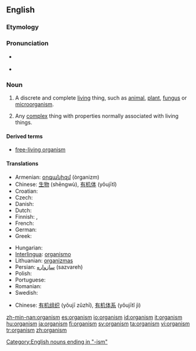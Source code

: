 ==English==
{{wikipedia}}

===Etymology===
{{rfe}}

===Pronunciation===
* {{a|UK}} {{IPA|/ˈɔː.gən.ɪ.zəm/}}
* {{a|US}} {{IPA|/ˈɔɹ.gən.ɪ.zəm/}}

===Noun===
{{en-noun}}

# {{biology}} A discrete and complete [[living]] thing, such as [[animal]], [[plant]], [[fungus]] or [[microorganism]].
# {{context|by extension}} Any [[complex]] thing with properties normally associated with living things.

====Derived terms====
* [[free-living organism]]

====Translations====
{{trans-top|living thing}}
* Armenian: [[օրգանիզմ]] (òrganizm)
* Chinese: [[生物]] (shēngwù), [[有机体]] (yǒujītǐ)
* Croatian: {{t-|hr|organizam|m|alt=organìzam}}
* Czech: {{t+|cs|organizmus|m}}
* Danish: {{t-|da|organisme|c}}
* Dutch: {{t+|nl|organisme|n}}
* Finnish: {{t+|fi|eliö}}, {{t+|fi|organismi}}
* French: {{t+|fr|organisme|m}}
* German: {{t+|de|Organismus|m}}
* Greek: {{t+|el|οργανισμός|m|tr=organismos|sc=Grek}}
{{trans-mid}}
* Hungarian: {{t+|hu|organizmus}}
* [[Interlingua]]: [[organismo]]
* Lithuanian: [[organizmas]] {{m}}
* Persian: [[سازواره]] (sazvareh)
* Polish: {{t+|pl|organizm|m}}
* Portuguese: {{t+|pt|organismo|m}}
* Romanian: {{t-|ro|organism|n}}
* Swedish: {{t+|sv|organism|c}}
{{trans-bottom}}

{{trans-top|Any complex thing with properties normally associated with living things.}}
* Chinese: [[有机组织]] (yǒujī zǔzhī), [[有机体系]] (yǒujītǐ jì)
{{trans-bottom}}

[[Category:English nouns ending in "-ism"]]

[[zh-min-nan:organism]]
[[es:organism]]
[[io:organism]]
[[id:organism]]
[[it:organism]]
[[hu:organism]]
[[ja:organism]]
[[fi:organism]]
[[sv:organism]]
[[ta:organism]]
[[vi:organism]]
[[tr:organism]]
[[zh:organism]]
